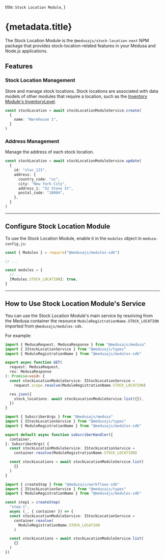 
  title: `Stock Location Module`,
}

# {metadata.title}

The Stock Location Module is the `@medusajs/stock-location-next` NPM package that provides stock-location-related features in your Medusa and Node.js applications.

## Features

### Stock Location Management

Store and manage stock locations. Stock locations are associated with data models of other modules that require a location, such as the [Inventory Module's InventoryLevel](../inventory/concepts/page.mdx#inventory-level).

```ts
const stockLocation = await stockLocationModuleService.create(
  {
    name: "Warehouse 1",
  }
)
```

### Address Management

Manage the address of each stock location.

```ts
const stockLocation = await stockLocationModuleService.update(
  {
    id: "sloc_123",
    address: {
      country_code: "us",
      city: "New York City",
      address_1: "52 Stone St",
      postal_code: "10004",
    },
  }
)
```

---

## Configure Stock Location Module

To use the Stock Location Module, enable it in the `modules` object in `medusa-config.js`:

```js title="medusa-config.js"
const { Modules } = require("@medusajs/modules-sdk")

// ...

const modules = {
  // ...
  [Modules.STOCK_LOCATION]: true,
}
```

---

## How to Use Stock Location Module's Service

You can use the Stock Location Module's main service by resolving from the Medusa container the resource `ModuleRegistrationName.STOCK_LOCATION` imported from `@medusajs/modules-sdk`.

For example:

<CodeTabs groupId="resource-type">
  <CodeTab label="API Route" value="api-route">

  ```ts title="src/api/store/custom/route.ts"
  import { MedusaRequest, MedusaResponse } from "@medusajs/medusa"
  import { IStockLocationService } from "@medusajs/types"
  import { ModuleRegistrationName } from "@medusajs/modules-sdk"

  export async function GET(
    request: MedusaRequest,
    res: MedusaResponse
  ): Promise<void> {
    const stockLocationModuleService: IStockLocationService =
      request.scope.resolve(ModuleRegistrationName.STOCK_LOCATION)

    res.json({
      stock_locations: await stockLocationModuleService.list({}),
    })
  }
  ```

  </CodeTab>
  <CodeTab label="Subscriber" value="subscribers">

  ```ts title="src/subscribers/custom-handler.ts"
  import { SubscriberArgs } from "@medusajs/medusa"
  import { IStockLocationService } from "@medusajs/types"
  import { ModuleRegistrationName } from "@medusajs/modules-sdk"

  export default async function subscriberHandler({
    container,
  }: SubscriberArgs) {
    const stockLocationModuleService: IStockLocationService =
      container.resolve(ModuleRegistrationName.STOCK_LOCATION)

    const stockLocations = await stockLocationModuleService.list(
      {}
    )
  }
  ```

  </CodeTab>
  <CodeTab label="Workflow Step" value="workflow-step">

  ```ts title="src/workflows/hello-world/step1.ts"
  import { createStep } from "@medusajs/workflows-sdk"
  import { IStockLocationService } from "@medusajs/types"
  import { ModuleRegistrationName } from "@medusajs/modules-sdk"

  const step1 = createStep(
    "step-1", 
    async (_, { container }) => {
    const stockLocationModuleService: IStockLocationService =
      container.resolve(
        ModuleRegistrationName.STOCK_LOCATION
      )

    const stockLocations = await stockLocationModuleService.list(
      {}
    )
  })
  ```

  </CodeTab>
</CodeTabs>
